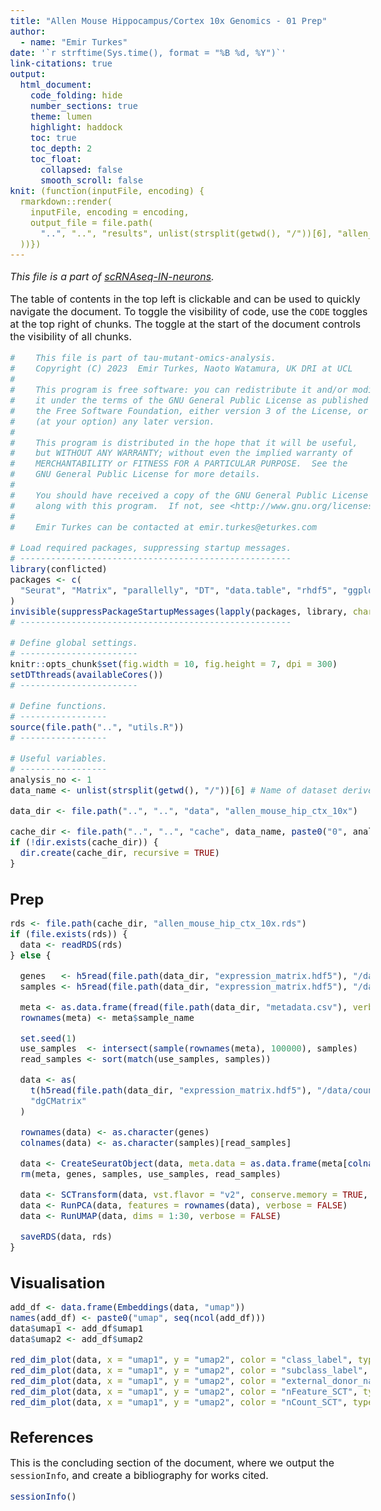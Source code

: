 ```yaml
---
title: "Allen Mouse Hippocampus/Cortex 10x Genomics - 01 Prep"
author:
  - name: "Emir Turkes"
date: '`r strftime(Sys.time(), format = "%B %d, %Y")`'
link-citations: true
output:
  html_document:
    code_folding: hide
    number_sections: true
    theme: lumen
    highlight: haddock
    toc: true
    toc_depth: 2
    toc_float:
      collapsed: false
      smooth_scroll: false
knit: (function(inputFile, encoding) {
  rmarkdown::render(
    inputFile, encoding = encoding,
    output_file = file.path(
      "..", "..", "results", unlist(strsplit(getwd(), "/"))[6], "allen_mouse_hip_ctx_10x_01_prep.html"
  ))})
---
```


<style type="text/css">
body {font-size: 16px;}
h1.title {font-size: 35px;}
h1 {font-size: 24px;}
h2 {font-size: 22px;}
.toc-content {padding-left: 0px; padding-right: 0px;}
div.tocify {width: 100%;}
.tocify-subheader .tocify-item {font-size: 0.95em; padding-left: 25px; text-indent: 0;}
div.main-container {max-width: none; width: 100%;}
</style>

*This file is a part of [scRNAseq-IN-neurons](https://github.com/eturkes/scRNAseq-IN-neurons).*

The table of contents in the top left is clickable and can be used to quickly navigate the document.
To toggle the visibility of code, use the `CODE` toggles at the top right of chunks.
The toggle at the start of the document controls the visibility of all chunks.

```r
#    This file is part of tau-mutant-omics-analysis.
#    Copyright (C) 2023  Emir Turkes, Naoto Watamura, UK DRI at UCL
#
#    This program is free software: you can redistribute it and/or modify
#    it under the terms of the GNU General Public License as published by
#    the Free Software Foundation, either version 3 of the License, or
#    (at your option) any later version.
#
#    This program is distributed in the hope that it will be useful,
#    but WITHOUT ANY WARRANTY; without even the implied warranty of
#    MERCHANTABILITY or FITNESS FOR A PARTICULAR PURPOSE.  See the
#    GNU General Public License for more details.
#
#    You should have received a copy of the GNU General Public License
#    along with this program.  If not, see <http://www.gnu.org/licenses/>.
#
#    Emir Turkes can be contacted at emir.turkes@eturkes.com

# Load required packages, suppressing startup messages.
# -----------------------------------------------------
library(conflicted)
packages <- c(
  "Seurat", "Matrix", "parallelly", "DT", "data.table", "rhdf5", "ggplot2", "ggplot2", "dplyr", "ggrepel", "viridis"
)
invisible(suppressPackageStartupMessages(lapply(packages, library, character.only = TRUE)))
# -----------------------------------------------------

# Define global settings.
# -----------------------
knitr::opts_chunk$set(fig.width = 10, fig.height = 7, dpi = 300)
setDTthreads(availableCores())
# -----------------------

# Define functions.
# -----------------
source(file.path("..", "utils.R"))
# -----------------

# Useful variables.
# -----------------
analysis_no <- 1
data_name <- unlist(strsplit(getwd(), "/"))[6] # Name of dataset derived from path.

data_dir <- file.path("..", "..", "data", "allen_mouse_hip_ctx_10x")

cache_dir <- file.path("..", "..", "cache", data_name, paste0("0", analysis_no)) # Store intermediate data objects here.
if (!dir.exists(cache_dir)) {
  dir.create(cache_dir, recursive = TRUE)
}
```

# Prep

```r
rds <- file.path(cache_dir, "allen_mouse_hip_ctx_10x.rds")
if (file.exists(rds)) {
  data <- readRDS(rds)
} else {

  genes   <- h5read(file.path(data_dir, "expression_matrix.hdf5"), "/data/gene")
  samples <- h5read(file.path(data_dir, "expression_matrix.hdf5"), "/data/samples")

  meta <- as.data.frame(fread(file.path(data_dir, "metadata.csv"), verbose = FALSE))
  rownames(meta) <- meta$sample_name

  set.seed(1)
  use_samples  <- intersect(sample(rownames(meta), 100000), samples)
  read_samples <- sort(match(use_samples, samples))

  data <- as(
    t(h5read(file.path(data_dir, "expression_matrix.hdf5"), "/data/counts", index = list(read_samples, NULL))),
    "dgCMatrix"
  )

  rownames(data) <- as.character(genes)
  colnames(data) <- as.character(samples)[read_samples]

  data <- CreateSeuratObject(data, meta.data = as.data.frame(meta[colnames(data), ]))
  rm(meta, genes, samples, use_samples, read_samples)

  data <- SCTransform(data, vst.flavor = "v2", conserve.memory = TRUE, verbose = FALSE)
  data <- RunPCA(data, features = rownames(data), verbose = FALSE)
  data <- RunUMAP(data, dims = 1:30, verbose = FALSE)

  saveRDS(data, rds)
}
```

# Visualisation

```r
add_df <- data.frame(Embeddings(data, "umap"))
names(add_df) <- paste0("umap", seq(ncol(add_df)))
data$umap1 <- add_df$umap1
data$umap2 <- add_df$umap2

red_dim_plot(data, x = "umap1", y = "umap2", color = "class_label", type = "cat") + ggtitle("class_label")
red_dim_plot(data, x = "umap1", y = "umap2", color = "subclass_label", type = "cat") + ggtitle("subclass_label")
red_dim_plot(data, x = "umap1", y = "umap2", color = "external_donor_name_label") + ggtitle("external_donor_name_label")
red_dim_plot(data, x = "umap1", y = "umap2", color = "nFeature_SCT", type = "cont") + ggtitle("nFeature_SCT")
red_dim_plot(data, x = "umap1", y = "umap2", color = "nCount_SCT", type = "cont") + ggtitle("nCount_SCT")
```

# References

This is the concluding section of the document, where we output the `sessionInfo`, and create a bibliography for works cited.

```r
sessionInfo()
```
